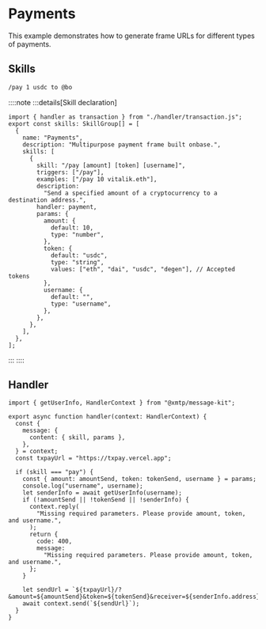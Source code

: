 # Payments

This example demonstrates how to generate frame URLs for different types of payments.

## Skills

```bash [cmd]
/pay 1 usdc to @bo
```

::::note
:::details[Skill declaration]

```tsx [src/skills.ts]
import { handler as transaction } from "./handler/transaction.js";
export const skills: SkillGroup[] = [
  {
    name: "Payments",
    description: "Multipurpose payment frame built onbase.",
    skills: [
      {
        skill: "/pay [amount] [token] [username]",
        triggers: ["/pay"],
        examples: ["/pay 10 vitalik.eth"],
        description:
          "Send a specified amount of a cryptocurrency to a destination address.",
        handler: payment,
        params: {
          amount: {
            default: 10,
            type: "number",
          },
          token: {
            default: "usdc",
            type: "string",
            values: ["eth", "dai", "usdc", "degen"], // Accepted tokens
          },
          username: {
            default: "",
            type: "username",
          },
        },
      },
    ],
  },
];
```

:::
::::

## Handler

```tsx [src/handler/payment.ts]
import { getUserInfo, HandlerContext } from "@xmtp/message-kit";

export async function handler(context: HandlerContext) {
  const {
    message: {
      content: { skill, params },
    },
  } = context;
  const txpayUrl = "https://txpay.vercel.app";

  if (skill === "pay") {
    const { amount: amountSend, token: tokenSend, username } = params;
    console.log("username", username);
    let senderInfo = await getUserInfo(username);
    if (!amountSend || !tokenSend || !senderInfo) {
      context.reply(
        "Missing required parameters. Please provide amount, token, and username.",
      );
      return {
        code: 400,
        message:
          "Missing required parameters. Please provide amount, token, and username.",
      };
    }

    let sendUrl = `${txpayUrl}/?&amount=${amountSend}&token=${tokenSend}&receiver=${senderInfo.address}`;
    await context.send(`${sendUrl}`);
  }
}
```

